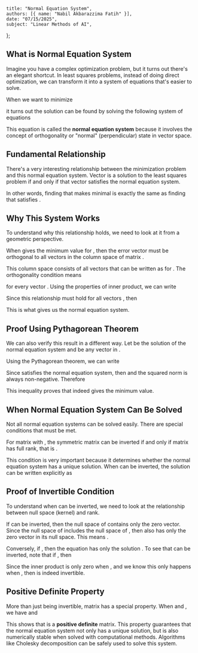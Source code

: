     title: "Normal Equation System",
    authors: [{ name: "Nabil Akbarazzima Fatih" }],
    date: "07/15/2025",
    subject: "Linear Methods of AI",
};

## What is Normal Equation System

Imagine you have a complex optimization problem, but it turns out there's an elegant shortcut. In least squares problems, instead of doing direct optimization, we can transform it into a system of equations that's easier to solve.

When we want to minimize

<BlockMath math="\min_x \|A \cdot x - b\|_2^2" />

it turns out the solution can be found by solving the following system of equations

<BlockMath math="A^T A \cdot x = A^T b" />

This equation is called the **normal equation system** because it involves the concept of orthogonality or "normal" (perpendicular) state in vector space.

## Fundamental Relationship

There's a very interesting relationship between the minimization problem and this normal equation system. Vector <InlineMath math="\hat{x} \in \mathbb{R}^n" /> is a solution to the least squares problem if and only if that vector satisfies the normal equation system.

In other words, finding <InlineMath math="\hat{x}" /> that makes <InlineMath math="\|A \cdot x - b\|_2^2" /> minimal is exactly the same as finding <InlineMath math="\hat{x}" /> that satisfies <InlineMath math="A^T A \cdot \hat{x} = A^T b" />.

## Why This System Works

To understand why this relationship holds, we need to look at it from a geometric perspective.

When <InlineMath math="\hat{x}" /> gives the minimum value for <InlineMath math="\|A\hat{x} - b\|_2^2" />, then the error vector <InlineMath math="A\hat{x} - b" /> must be orthogonal to all vectors in the column space of matrix <InlineMath math="A" />.

This column space consists of all vectors that can be written as <InlineMath math="Ax" /> for <InlineMath math="x \in \mathbb{R}^n" />. The orthogonality condition means

<BlockMath math="0 = \langle Ax, A\hat{x} - b \rangle" />

for every vector <InlineMath math="x \in \mathbb{R}^n" />. Using the properties of inner product, we can write

<MathContainer>
<BlockMath math="0 = (Ax)^T (A\hat{x} - b) = x^T (A^T A\hat{x} - A^T b)" />
</MathContainer>

Since this relationship must hold for all vectors <InlineMath math="x" />, then

<BlockMath math="A^T A\hat{x} - A^T b = 0" />

This is what gives us the normal equation system.

## Proof Using Pythagorean Theorem

We can also verify this result in a different way. Let <InlineMath math="\hat{x}" /> be the solution of the normal equation system and <InlineMath math="x" /> be any vector in <InlineMath math="\mathbb{R}^n" />.

Using the Pythagorean theorem, we can write

<MathContainer>
<BlockMath math="\|Ax - b\|_2^2 = \|A\hat{x} - b - A(\hat{x} - x)\|_2^2" />
<BlockMath math="= \|A\hat{x} - b\|_2^2 + \|A(\hat{x} - x)\|_2^2 - 2 \langle A\hat{x} - b, A(\hat{x} - x) \rangle" />
<BlockMath math="= \|A\hat{x} - b\|_2^2 + \underbrace{\|A(\hat{x} - x)\|_2^2}_{\geq 0} - 2 \underbrace{(\hat{x} - x)^T (A^T A\hat{x} - A^T b)}_{=0}" />
</MathContainer>

Since <InlineMath math="\hat{x}" /> satisfies the normal equation system, then <InlineMath math="A^T A\hat{x} - A^T b = 0" /> and the squared norm is always non-negative. Therefore

<BlockMath math="\|Ax - b\|_2^2 = \|A\hat{x} - b\|_2^2 + \|A(\hat{x} - x)\|_2^2 \geq \|A\hat{x} - b\|_2^2" />

This inequality proves that <InlineMath math="\hat{x}" /> indeed gives the minimum value.

## When Normal Equation System Can Be Solved

Not all normal equation systems can be solved easily. There are special conditions that must be met.

For matrix <InlineMath math="A \in \mathbb{R}^{m \times n}" /> with <InlineMath math="m \geq n" />, the symmetric matrix <InlineMath math="A^T A \in \mathbb{R}^{n \times n}" /> can be inverted if and only if matrix <InlineMath math="A" /> has full rank, that is <InlineMath math="\text{Rank}(A) = n" />.

This condition is very important because it determines whether the normal equation system has a unique solution. When <InlineMath math="A^T A" /> can be inverted, the solution can be written explicitly as

<BlockMath math="\hat{x} = (A^T A)^{-1} A^T b" />

## Proof of Invertible Condition

To understand when <InlineMath math="A^T A" /> can be inverted, we need to look at the relationship between null space (kernel) and rank.

If <InlineMath math="A^T A" /> can be inverted, then the null space of <InlineMath math="A^T A" /> contains only the zero vector. Since the null space of <InlineMath math="A^T A" /> includes the null space of <InlineMath math="A" />, then <InlineMath math="A" /> also has only the zero vector in its null space. This means <InlineMath math="\text{Rank}(A) = n" />.

Conversely, if <InlineMath math="\text{Rank}(A) = n" />, then the equation <InlineMath math="Ax = 0" /> has only the solution <InlineMath math="x = 0" />. To see that <InlineMath math="A^T A" /> can be inverted, note that if <InlineMath math="A^T Ax = 0" />, then

<BlockMath math="0 = \langle x, A^T Ax \rangle = x^T A^T Ax = \langle Ax, Ax \rangle" />

Since the inner product is only zero when <InlineMath math="Ax = 0" />, and we know this only happens when <InlineMath math="x = 0" />, then <InlineMath math="A^T A" /> is indeed invertible.

## Positive Definite Property

More than just being invertible, matrix <InlineMath math="A^T A" /> has a special property. When <InlineMath math="\text{Rank}(A) = n" /> and <InlineMath math="x \neq 0" />, we have <InlineMath math="Ax \neq 0" /> and

<BlockMath math="x^T A^T A x = \langle Ax, Ax \rangle > 0" />

This shows that <InlineMath math="A^T A" /> is a **positive definite** matrix. This property guarantees that the normal equation system not only has a unique solution, but is also numerically stable when solved with computational methods. Algorithms like Cholesky decomposition can be safely used to solve this system.